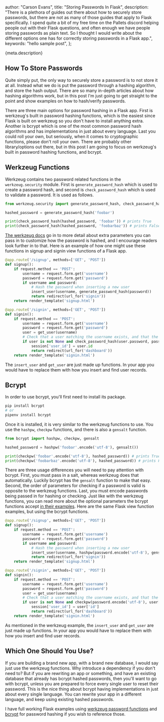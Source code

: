   author: "Carson Evans",
  title: "Storing Passwords In Flask",
  description:
    "There is a plethora of guides out there about how to securely store passwords, but there are not as many of those guides that apply to Flask specifically. I spend quite a bit of my free time on the Pallets discord helping people out with their Flask questions, and often enough we have people storing passwords as plain text. So I thought I would write about the different options one has for correctly storing passwords in a Flask app.",
  keywords: "hello sample post",
};

{meta.description}

## How To Store Passwords

Quite simply put, the only way to securely store a password is to not store it at all. Instead what we do is put the password through a hashing algorithm, and store the hash output. There are so many in-depth articles about how hashing algorithms work, but in this post I'm just going to get straight to the point and show examples on how to hash/verify passwords.

There are three main options for password hashing in a Flask app. First is werkzeug's built in password hashing functions, which is the easiest since Flask is built on werkzeug so you don't have to install anything extra. Another is bcrypt which is one of the most common password hash algorithms and has implementations in just about every language. Last you could roll your own, but seriously, when it comes to cryptographic functions, please don't roll your own. There are probably other library/options out there, but in this post I am going to focus on werkzeug's built in password hashing functions, and bcrypt.

## Werkzeug Functions

Werkzeug contains two password related functions in the `werkzeug.security` module. First is `generate_password_hash` which is used to create a password hash, and second is `check_password_hash` which is used to validate a password. It is used as follows.

```python
from werkzeug.security import generate_password_hash, check_password_hash

hashed_password = generate_password_hash('foobar')

print(check_password_hash(hashed_password, 'foobar')) # prints True
print(check_password_hash(hashed_password, 'foobarbaz')) # prints False
```

[The werkzeug docs](https://werkzeug.palletsprojects.com/en/1.0.x/utils/#module-werkzeug.security) go in to more detail about extra parameters you can pass in to customize how the password is hashed, and I encourage readers look further in to that. Here is an example of how one might use these functions in signup and signin view functions of a Flask app.

```python
@app.route('/signup', methods=['GET', 'POST'])
def signup():
    if request.method == 'POST':
        username = request.form.get('username')
        password = request.form.get('password')
        if username and password:
            # Hash the password when inserting a new user
            insert_user(username, generate_password_hash(password))
            return redirect(url_for('signin'))
    return render_template('signup.html')

@app.route('/signin', methods=['GET', 'POST'])
def signin():
    if request.method == 'POST':
        username = request.form.get('username')
        password = request.form.get('password')
        user = get_user(username)
        # Check that a user matching the username exists, and that the password matches
        if user is not None and check_password_hash(user.password, password):
            session['user_id'] = user.id
            return redirect(url_for('dashboard'))
    return render_template('signin.html')
```

The `insert_user` and `get_user` are just made up functions. In your app you would have to replace them with how you insert and find user records.

## Bcrypt

In order to use bcrypt, you'll first need to install its package.

```bash
pip install bcrypt
# or
pipenv install bcrypt
```

Once it is installed, it is very similar to the werkzeug functions to use. You use the `hashpw`, `checkpw` functions, and there is also a `gensalt` function.

```python
from bcrypt import hashpw, checkpw, gensalt

hashed_password = hashpw('foobar'.encode('utf-8'), gensalt())

print(checkpw('foobar'.encode('utf-8'), hashed_password)) # prints True
print(checkpw('foobarbaz'.encode('utf-8'), hashed_password)) # prints False
```

There are three usage differences you will need to pay attention with bcrypt. First, you must pass in a salt, whereas werkzeug does that automatically. Luckily bcrypt has the `gensalt` function to make that easy. Second, the order of parameters for checking if a password is valid is opposite to the werkzeug functions. Last, you must encode passwords being passed in for hashing or checking. Just like with the werkzeug functions, you can read more about the optional parameters the bcrypt functions accept [in their examples](https://github.com/pyca/bcrypt/#usage). Here are the same Flask view function examples, but using the bcrypt functions.

```python
@app.route('/signup', methods=['GET', 'POST'])
def signup():
    if request.method == 'POST':
        username = request.form.get('username')
        password = request.form.get('password')
        if username and password:
            # Hash the password when inserting a new user
            insert_user(username, hashpw(password.encode('utf-8'), gensalt()))
            return redirect(url_for('signin'))
    return render_template('signup.html')

@app.route('/signin', methods=['GET', 'POST'])
def signin():
    if request.method == 'POST':
        username = request.form.get('username')
        password = request.form.get('password')
        user = get_user(username)
        # Check that a user matching the username exists, and that the password matches
        if user is not None and checkpw(password.encode('utf-8'), user['password']):
            session['user_id'] = user['id']
            return redirect(url_for('dashboard'))
    return render_template('signin.html')
```

As mentioned in the werkzeug example, the `insert_user` and `get_user` are just made up functions. In your app you would have to replace them with how you insert and find user records.

## Which One Should You Use?

If you are building a brand new app, with a brand new database, I would say just use the werkzeug functions. Why introduce a dependency if you don't need to? But if you are rewriting an app or something, and have an existing database that already has bcrypt hashed passwords, then you'll want to go with bcrypt, unless you are prepared to force every single user to reset their password. This is the nice thing about bcrypt having implementations in just about every single language. You can rewrite your app in a different language, and keep using existing hashed passwords.

I have full working Flask examples using [werkzeug password functions](https://github.com/carc1n0gen/tutorial-apps/tree/master/flask-password-hashing-werkzeug) and [bcrypt](https://github.com/carc1n0gen/tutorial-apps/tree/master/flask-password-hashing-bcrypt) for password hashing if you wish to reference those.
